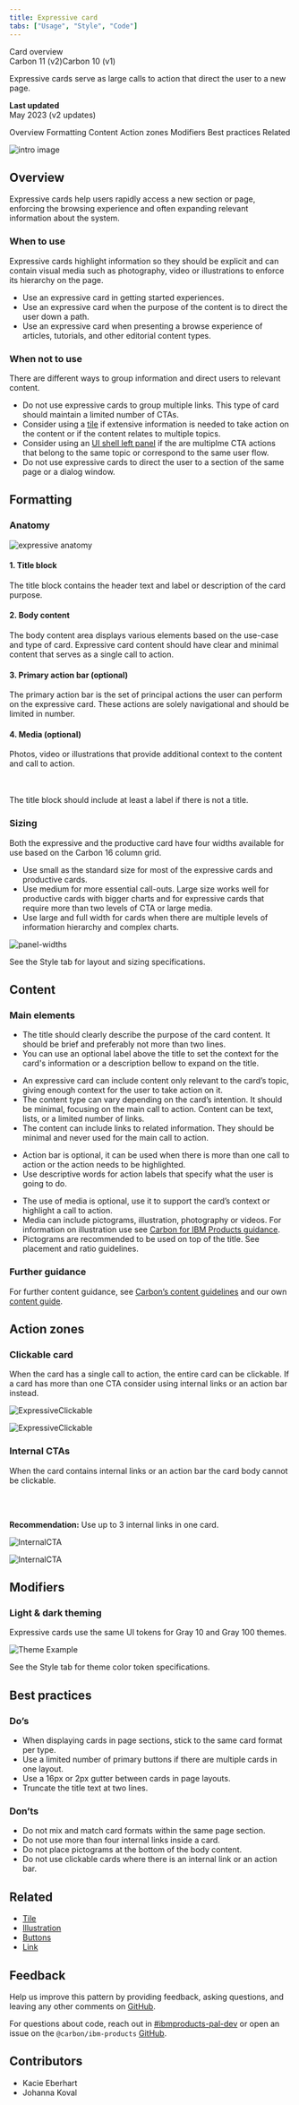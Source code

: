 ```yaml
---
title: Expressive card
tabs: ["Usage", "Style", "Code"]
---
```




<Breadcrumb className="page__breadcrumb">
  <BreadcrumbItem href="https://pages.github.ibm.com/cdai-design/pal/components/card/overview">
    Card overview
  </BreadcrumbItem>
</Breadcrumb>

<div className="tag-group">
  <Tag type="purple">Carbon 11 (v2)</Tag><Tag type="blue">Carbon 10 (v1)</Tag>
</div>

<Row>
<Column colMd={5} colLg={8}>

<PageDescription>

Expressive cards serve as large calls to action that direct the user to a new page.
</PageDescription>

</Column>

<Column colMd={2} colLg={3} offsetMd={1} offsetLg={1}>
  <Aside>

  **Last updated**<br/>
  May 2023 (v2 updates)

  </Aside>
</Column>
</Row>

<AnchorLinks>
  <AnchorLink>Overview</AnchorLink>
  <AnchorLink>Formatting</AnchorLink>
  <AnchorLink>Content</AnchorLink>
  <AnchorLink>Action zones</AnchorLink>
  <AnchorLink>Modifiers</AnchorLink>
  <AnchorLink>Best practices</AnchorLink>
  <AnchorLink>Related</AnchorLink>
</AnchorLinks>

<Row>
<Column colMd={8} colLg={8}>

![intro image](../images/overview-expressive.png)

</Column>
</Row>

## Overview

Expressive cards help users rapidly access a new section or page, enforcing the browsing experience and often expanding relevant information about the system.


### When to use

<Row>
<Column colMd={8} colLg={8}>

Expressive cards highlight information so they should be explicit and can contain visual media such as photography, video or illustrations to enforce its hierarchy on the page. 

</Column>

</Row>

<Row>
<Column colMd={8} colLg={10}>

- Use an expressive card in getting started experiences.
- Use an expressive card when the purpose of the content is to direct the user down a path. 
- Use an expressive card when presenting a browse experience of articles, tutorials, and other editorial content types.


</Column>
</Row>

### When not to use

There are different ways to group information and direct users to relevant content.

<Row>
<Column colMd={8} colLg={10}>

- Do not use expressive cards to group multiple links. This type of card should maintain a limited number of CTAs.
- Consider using a [tile](https://www.carbondesignsystem.com/components/tile/usage) if extensive information is needed to take action on the content or if the content relates to multiple topics. 
- Consider using an [UI shell left panel](https://www.carbondesignsystem.com/components/UI-shell-left-panel/usage) if the are multiplme CTA actions that belong to the same topic or correspond to the same user flow. 
- Do not use expressive cards to direct the user to a section of the same page or a dialog window.


</Column>
</Row>

## Formatting
### Anatomy
<Row>
<Column colMd={8} colLg={8}>

![expressive anatomy](../images/expressiveanatomy.png)

</Column>
</Row>
<Row>
<Column colMd={8} colLg={8}>

#### 1. Title block
The title block contains the header text and label or description of the card purpose. 

#### 2. Body content
The body content area displays various elements based on the use-case and type of card. Expressive card content should have clear and minimal content that serves as a single call to action.

#### 3. Primary action bar (optional)
The primary action bar is the set of principal actions the user can perform on the expressive card. These actions are solely navigational and should be limited in number.

#### 4. Media (optional)
Photos, video or illustrations that provide additional context to the content and call to action. 
</Column>

<Column colMd={2} colLg={3} offsetMd={1} offsetLg={1}>
<br></br>
<Aside>
The title block should include at least a label if there is not a title. 
</Aside>

</Column>
</Row>

### Sizing
Both the expressive and the productive card have four widths available for use based on the Carbon 16 column grid.
- Use small as the standard size for most of the expressive cards and productive cards.
- Use medium for more essential call-outs. Large size works well for productive cards with bigger charts and for expressive cards that require more than two levels of CTA or large media.
- Use large and full width for cards when there are multiple levels of information hierarchy and complex charts.

<Row>
<Column colMd={8} colLg={8}>

![panel-widths](../images/card-with.png)

</Column>
</Row>

<Caption>See the Style tab for layout and sizing specifications.</Caption>


## Content
### Main elements

<Title>Title</Title>

- The title should clearly describe the purpose of the card content. It should be brief and preferably not more than two lines.
- You can use an optional label above the title to set the context for the card's information or a description bellow to expand on the title.

<Title>Body copy</Title>

- An expressive card can include content only relevant to the card’s topic, giving enough context for the user to take action on it.
- The content type can vary depending on the card’s intention. It should be minimal, focusing on the main call to action. Content can be text, lists, or a limited number of links. 
- The content can include links to related information. They should be minimal and never used for the main call to action. 

<Title>Actions</Title>

- Action bar is optional, it can be used when there is more than one call to action or the action needs to be highlighted.  
- Use descriptive words for action labels that specify what the user is going to do. 


<Title>Media</Title>

- The use of media is optional, use it to support the card’s context or highlight a call to action. 
- Media can include pictograms, illustration, photography or videos. For information on illustration use see [Carbon for IBM Products guidance](https://pages.github.ibm.com/cdai-design/pal/illustrations/usage).
- Pictograms are recommended to be used on top of the title. See placement and ratio guidelines.


### Further guidance
For further content guidance, see [Carbon’s content guidelines](https://www.carbondesignsystem.com/guidelines/content/overview/) and our own [content guide](https://pages.github.ibm.com/cdai-design/pal/content/main/overview).


## Action zones

### Clickable card
When the card has a single call to action, the entire card can be clickable. If a card has more than one CTA consider using internal links or an action bar instead. 

<Row>
<Column colMd={8} colLg={8}>

<GifPlayer color='dark'>

![ExpressiveClickable](../images/expressive-clickable.gif)

![ExpressiveClickable](../images/expressive-clickable.png)

</GifPlayer>
</Column>
</Row>

### Internal CTAs

<Row>
<Column colMd={8} colLg={8}>
When the card contains internal links or an action bar the card body cannot be clickable. 

<br></br>

</Column>
<Column colMd={2} colLg={3} offsetMd={1} offsetLg={1}>

  <Aside>

  **Recommendation:** Use up to 3 internal links in one card.  

  </Aside>

</Column>
</Row>

<Row>
<Column colMd={8} colLg={8}>

<GifPlayer color='dark'>

![InternalCTA](../images/expressive_link.gif)

![InternalCTA](../images/expressive_link.png)

</GifPlayer>
</Column>
</Row>

## Modifiers

### Light & dark theming
Expressive cards use the same UI tokens for Gray 10 and Gray 100 themes.

 <Row>
 <Column colMd={8} colLg={8}>

![Theme Example](../images/theming-expressive.png)

</Column>
</Row>

<Caption>See the Style tab for theme color token specifications.</Caption>

## Best practices

### Do’s

- When displaying cards in page sections, stick to the same card format per type.
- Use a limited number of primary buttons if there are multiple cards in one layout. 
- Use a 16px or 2px gutter between cards in page layouts.
- Truncate the title text at two lines. 


### Don’ts

- Do not mix and match card formats within the same page section.
- Do not use more than four internal links inside a card. 
- Do not place pictograms at the bottom of the body content. 
- Do not use clickable cards where there is an internal link or an action bar. 

## Related

- [Tile](https://carbondesignsystem.com/components/tile/usage/)
- [Illustration](https://pages.github.ibm.com/cdai-design/pal/illustrations/usage)
- [Buttons](https://www.carbondesignsystem.com/components/button/usage)
- [Link](https://www.carbondesignsystem.com/components/link/usage)

## Feedback

Help us improve this pattern by providing feedback, asking questions, and leaving any other comments on <a href="https://github.ibm.com/CDAI-design/pal/issues/new/choose">GitHub</a>.

For questions about code, reach out in <a href="https://ibm-casdesign.slack.com/archives/C013ZTX0N6B">#ibmproducts-pal-dev</a> or open an issue on the `@carbon/ibm-products` <a href="https://github.com/carbon-design-system/ibm-cloud-cognitive/issues/new/choose">GitHub</a>.

## Contributors

- Kacie Eberhart
- Johanna Koval
